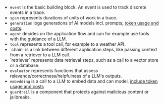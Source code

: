 
- <CircleDot size={16} className="text-muted-green inline mr-1" /> `event` is the basic building block. An event is used to track discrete events in a trace.
- <MoveHorizontal size={16} className="text-muted-blue inline mr-1" /> `span` represents durations of units of work in a trace.
- <Fan size={16} className="text-muted-magenta inline mr-1" /> `generation` logs generations of AI models incl. prompts, [token usage and costs](/docs/observability/features/token-and-cost-tracking).
- <Bot size={16} className="text-purple-600 inline mr-1" /> `agent` decides on the application flow and can for example use tools with the guidance of a LLM.
- <Wrench size={16} className="text-orange-600 inline mr-1" /> `tool` represents a tool call, for example to a weather API.
- <Link size={16} className="text-pink-600 inline mr-1" /> `chain` is a link between different application steps, like passing context from a retriever to a LLM call.
- <Search size={16} className="text-teal-600 inline mr-1" /> `retriever` represents data retrieval steps, such as a call to a vector store or a database.
- <WandSparkles size={16} className="text-indigo-600 inline mr-1" /> `evaluator` represents functions that assess relevance/correctness/helpfulness of a LLM's outputs.
- <Layers3 size={16} className="text-amber-600 inline mr-1" /> `embedding` is a call to a LLM to embed data and can model, [include token usage and costs](/docs/observability/features/token-and-cost-tracking)
- <ShieldCheck size={16} className="text-red-600 inline mr-1" /> `guardrail` is a component that protects against malicious content or jailbreaks.
